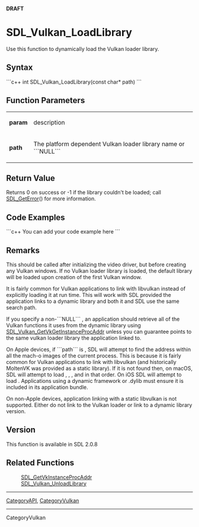 <!-- pragma section-numbers off -->
<!-- pragma camelcase off -->
'''DRAFT'''

<!-- #*^*^*^*^*See http://wiki.libsdl.org/moin.cgi/SGFunctions for details on editing this page*^*^*^*^* -->


= SDL_Vulkan_LoadLibrary =
Use this function to dynamically load the Vulkan loader library.



== Syntax ==
```c++
int SDL_Vulkan_LoadLibrary(const char* path)
```


== Function Parameters ==
{|
|'''param'''
|description
|-
|'''path'''
|The platform dependent Vulkan loader library name or ```NULL```
|}


== Return Value ==
Returns 0 on success or -1 if the library couldn't be loaded; call [[SDL_GetError]]() for more information.

== Code Examples ==
```c++
You can add your code example here
```

<!-- #Leave this section as-is unless you have a code example to put in.  In that case, replace You can add your code example here with your code example following the Style Guide instructions.  Leave the rest of the markup alone and delete this comment. -->


== Remarks ==

This should be called after initializing the video driver, but before creating any Vulkan windows. If no Vulkan loader library is loaded, the default library will be loaded upon creation of the first Vulkan window.

It is fairly common for Vulkan applications to link with libvulkan instead of explicitly loading it at run time. This will work with SDL provided the application links to a dynamic library and both it and SDL use the same search path.

If you specify a non-```NULL``` {{{path}}}, an application should retrieve all of the Vulkan functions it uses from the dynamic library using [[SDL_Vulkan_GetVkGetInstanceProcAddr]] unless you can guarantee {{{path}}} points to the same vulkan loader library the application linked to.

On Apple devices, if ```path``` is {{{NULL}}}, SDL will attempt to find the {{{vkGetInstanceProcAddr}}} address within all the mach-o images of the current process. This is because it is fairly common for Vulkan applications to link with libvulkan (and historically MoltenVK was provided as a static library). If it is not found then, on macOS, SDL will attempt to load {{{vulkan.framework/vulkan}}}, {{{libvulkan.1.dylib}}}, {{{MoltenVK.framework/MoltenVK}}}, and {{{libMoltenVK.dylib}}} in that order. On iOS SDL will attempt to load {{{libMoltenVK.dylib}}}. Applications using a dynamic framework or .dylib must ensure it is included in its application bundle.

On non-Apple devices, application linking with a static libvulkan is not supported. Either do not link to the Vulkan loader or link to a dynamic library version.

== Version ==
This function is available in SDL 2.0.8

== Related Functions ==
:[[SDL_GetVkInstanceProcAddr]]
:[[SDL_Vulkan_UnloadLibrary]]

----
[[CategoryAPI]], [[CategoryVulkan]]
----
CategoryVulkan
